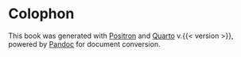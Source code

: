 # Colophon {.unnumbered}

This book was generated with [Positron](https://positron.posit.co) and [Quarto](https://quarto.org) v.{{< version >}}, powered by [Pandoc](https://pandoc.org/) for document conversion.